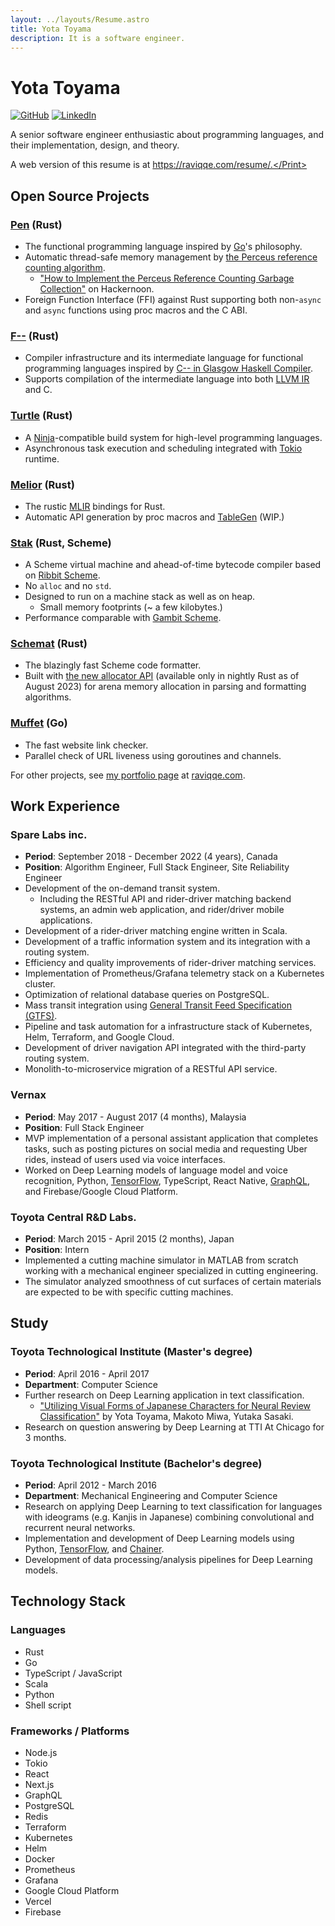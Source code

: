```yaml
---
layout: ../layouts/Resume.astro
title: Yota Toyama
description: It is a software engineer.
---
```



# Yota Toyama

[![GitHub](https://img.shields.io/badge/github-raviqqe-red.svg?style=flat-square)](https://github.com/raviqqe)
[![LinkedIn](https://img.shields.io/badge/linkedin-yota-blue.svg?style=flat-square)](https://www.linkedin.com/in/yota-toyama-29b313bb/)

A senior software engineer enthusiastic about programming languages, and their implementation, design, and theory.

<Print>A web version of this resume is at https://raviqqe.com/resume/.</Print>

## Open Source Projects

### [Pen][pen] (Rust)

- The functional programming language inspired by [Go](https://go.dev/)'s philosophy.
- Automatic thread-safe memory management by [the Perceus reference counting algorithm](https://www.microsoft.com/en-us/research/uploads/prod/2020/11/perceus-tr-v1.pdf).
  - ["How to Implement the Perceus Reference Counting Garbage Collection"](https://hackernoon.com/how-to-implement-the-perceus-reference-counting-garbage-collection) on Hackernoon.
- Foreign Function Interface (FFI) against Rust supporting both non-`async` and `async` functions using proc macros and the C ABI.

### [F\-\-](https://github.com/raviqqe/fmm) (Rust)

- Compiler infrastructure and its intermediate language for functional programming languages inspired by [C-- in Glasgow Haskell Compiler](https://gitlab.haskell.org/ghc/ghc/-/wikis/commentary/rts/cmm).
- Supports compilation of the intermediate language into both [LLVM IR][llvm] and C.

### [Turtle](https://github.com/raviqqe/turtle-build) (Rust)

- A [Ninja](https://ninja-build.org/)-compatible build system for high-level programming languages.
- Asynchronous task execution and scheduling integrated with [Tokio][tokio] runtime.

### [Melior](https://github.com/raviqqe/melior) (Rust)

- The rustic [MLIR](https://mlir.llvm.org/) bindings for Rust.
- Automatic API generation by proc macros and [TableGen](https://llvm.org/docs/TableGen/) (WIP.)

### [Stak](https://github.com/raviqqe/stak) (Rust, Scheme)

- A Scheme virtual machine and ahead-of-time bytecode compiler based on [Ribbit Scheme](https://github.com/udem-dlteam/ribbit/tree/main).
- No `alloc` and no `std`.
- Designed to run on a machine stack as well as on heap.
  - Small memory footprints (~ a few kilobytes.)
- Performance comparable with [Gambit Scheme](http://gambitscheme.org/).

### [Schemat][schemat] (Rust)

- The blazingly fast Scheme code formatter.
- Built with [the new allocator API](https://doc.rust-lang.org/std/alloc/trait.Allocator.html) (available only in nightly Rust as of August 2023) for arena memory allocation in parsing and formatting algorithms.

### [Muffet](https://github.com/raviqqe/muffet) (Go)

- The fast website link checker.
- Parallel check of URL liveness using goroutines and channels.

For other projects, see [my portfolio page][raviqqe] at [raviqqe.com][raviqqe].

## Work Experience

### Spare Labs inc.

- **Period**: September 2018 - December 2022 (4 years), Canada
- **Position**: Algorithm Engineer, Full Stack Engineer, Site Reliability Engineer
- Development of the on-demand transit system.
  - Including the RESTful API and rider-driver matching backend systems, an admin web application, and rider/driver mobile applications.
- Development of a rider-driver matching engine written in Scala.
- Development of a traffic information system and its integration with a routing system.
- Efficiency and quality improvements of rider-driver matching services.
- Implementation of Prometheus/Grafana telemetry stack on a Kubernetes cluster.
- Optimization of relational database queries on PostgreSQL.
- Mass transit integration using [General Transit Feed Specification (GTFS)](https://developers.google.com/transit/gtfs).
- Pipeline and task automation for a infrastructure stack of Kubernetes, Helm, Terraform, and Google Cloud.
- Development of driver navigation API integrated with the third-party routing system.
- Monolith-to-microservice migration of a RESTful API service.

### Vernax

- **Period**: May 2017 - August 2017 (4 months), Malaysia
- **Position**: Full Stack Engineer
- MVP implementation of a personal assistant application that completes tasks, such as posting pictures on social media and requesting Uber rides, instead of users used via voice interfaces.
- Worked on Deep Learning models of language model and voice recognition, Python, [TensorFlow][tensorflow], TypeScript, React Native, [GraphQL][graphql], and Firebase/Google Cloud Platform.

### Toyota Central R&D Labs.

- **Period**: March 2015 - April 2015 (2 months), Japan
- **Position**: Intern
- Implemented a cutting machine simulator in MATLAB from scratch working with a mechanical engineer specialized in cutting engineering.
- The simulator analyzed smoothness of cut surfaces of certain materials are expected to be with specific cutting machines.

## Study

### Toyota Technological Institute (Master's degree)

- **Period**: April 2016 - April 2017
- **Department**: Computer Science
- Further research on Deep Learning application in text classification.
  - ["Utilizing Visual Forms of Japanese Characters for Neural Review Classification"](https://aclanthology.org/I17-2064/) by Yota Toyama, Makoto Miwa, Yutaka Sasaki.
- Research on question answering by Deep Learning at TTI At Chicago for 3 months.

### Toyota Technological Institute (Bachelor's degree)

- **Period**: April 2012 - March 2016
- **Department**: Mechanical Engineering and Computer Science
- Research on applying Deep Learning to text classification for languages with ideograms (e.g. Kanjis in Japanese) combining convolutional and recurrent neural networks.
- Implementation and development of Deep Learning models using Python, [TensorFlow][tensorflow], and [Chainer](https://chainer.org/).
- Development of data processing/analysis pipelines for Deep Learning models.

## Technology Stack

### Languages

- Rust
- Go
- TypeScript / JavaScript
- Scala
- Python
- Shell script

### Frameworks / Platforms

- Node.js
- Tokio
- React
- Next.js
- GraphQL
- PostgreSQL
- Redis
- Terraform
- Kubernetes
- Helm
- Docker
- Prometheus
- Grafana
- Google Cloud Platform
- Vercel
- Firebase

[graphql]: https://graphql.org/
[llvm]: https://llvm.org/
[pen]: https://github.com/pen-lang/pen
[raviqqe]: https://raviqqe.com
[schemat]: https://github.com/raviqqe/schemat
[tensorflow]: https://www.tensorflow.org/
[tokio]: https://github.com/tokio-rs/tokio

